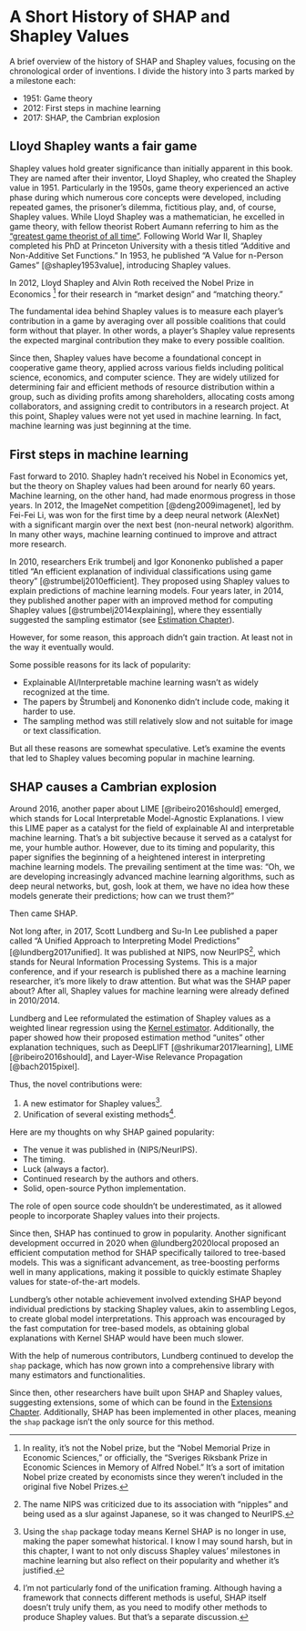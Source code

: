 # A Short History of SHAP and Shapley Values {#history}

A brief overview of the history of SHAP and Shapley values, focusing on the chronological order of inventions.
I divide the history into 3 parts marked by a milestone each:

- 1951: Game theory
- 2012: First steps in machine learning
- 2017: SHAP, the Cambrian explosion

## Lloyd Shapley wants a fair game

Shapley values hold greater significance than initially apparent in this book.
They are named after their inventor, Lloyd Shapley, who created the Shapley value in 1951.
Particularly in the 1950s, game theory experienced an active phase during which numerous core concepts were developed, including repeated games, the prisoner's dilemma, fictitious play, and, of course, Shapley values.
While Lloyd Shapley was a mathematician, he excelled in game theory, with fellow theorist Robert Aumann referring to him as the ["greatest game theorist of all time"](https://www.wsj.com/articles/lloyd-shapley-won-the-nobel-prize-for-economics-1923-2016-1458342678).
Following World War II, Shapley completed his PhD at Princeton University with a thesis titled "Additive and Non-Additive Set Functions."
In 1953, he published "A Value for n-Person Games" [@shapley1953value], introducing Shapley values.

In 2012, Lloyd Shapley and Alvin Roth received the Nobel Prize in Economics [^fake-nobel] for their research in "market design" and "matching theory."

The fundamental idea behind Shapley values is to measure each player's contribution in a game by averaging over all possible coalitions that could form without that player.
In other words, a player's Shapley value represents the expected marginal contribution they make to every possible coalition.

Since then, Shapley values have become a foundational concept in cooperative game theory, applied across various fields including political science, economics, and computer science.
They are widely utilized for determining fair and efficient methods of resource distribution within a group, such as dividing profits among shareholders, allocating costs among collaborators, and assigning credit to contributors in a research project.
At this point, Shapley values were not yet used in machine learning.
In fact, machine learning was just beginning at the time. 

## First steps in machine learning

Fast forward to 2010.
Shapley hadn't received his Nobel in Economics yet, but the theory on Shapley values had been around for nearly 60 years.
Machine learning, on the other hand, had made enormous progress in those years.
In 2012, the ImageNet competition [@deng2009imagenet], led by Fei-Fei Li, was won for the first time by a deep neural network (AlexNet) with a significant margin over the next best (non-neural network) algorithm.
In many other ways, machine learning continued to improve and attract more research.

In 2010, researchers Erik \v{S}trumbelj and Igor Kononenko published a paper titled "An efficient explanation of individual classifications using game theory" [@strumbelj2010efficient].
They proposed using Shapley values to explain predictions of machine learning models.
Four years later, in 2014, they published another paper with an improved method for computing Shapley values [@strumbelj2014explaining], where they essentially suggested the sampling estimator (see [Estimation Chapter](#estimation)).

However, for some reason, this approach didn't gain traction.
At least not in the way it eventually would.

Some possible reasons for its lack of popularity:

- Explainable AI/Interpretable machine learning wasn't as widely recognized at the time.
- The papers by Štrumbelj and Kononenko didn't include code, making it harder to use.
- The sampling method was still relatively slow and not suitable for image or text classification.

But all these reasons are somewhat speculative.
Let's examine the events that led to Shapley values becoming popular in machine learning.

## SHAP causes a Cambrian explosion
Around 2016, another paper about LIME [@ribeiro2016should] emerged, which stands for Local Interpretable Model-Agnostic Explanations.
I view this LIME paper as a catalyst for the field of explainable AI and interpretable machine learning.
That's a bit subjective because it served as a catalyst for me, your humble author.
However, due to its timing and popularity, this paper signifies the beginning of a heightened interest in interpreting machine learning models.
The prevailing sentiment at the time was: "Oh, we are developing increasingly advanced machine learning algorithms, such as deep neural networks, but, gosh, look at them, we have no idea how these models generate their predictions; how can we trust them?"

Then came SHAP.

Not long after, in 2017, Scott Lundberg and Su-In Lee published a paper called "A Unified Approach to Interpreting Model Predictions" [@lundberg2017unified].
It was published at NIPS, now NeurIPS[^neurips], which stands for Neural Information Processing Systems.
This is a major conference, and if your research is published there as a machine learning researcher, it's more likely to draw attention.
But what was the SHAP paper about?
After all, Shapley values for machine learning were already defined in 2010/2014.

Lundberg and Lee reformulated the estimation of Shapley values as a weighted linear regression using the [Kernel estimator](#estimation).
Additionally, the paper showed how their proposed estimation method "unites" other explanation techniques, such as DeepLIFT [@shrikumar2017learning], LIME [@ribeiro2016should], and Layer-Wise Relevance Propagation [@bach2015pixel].

Thus, the novel contributions were:

1. A new estimator for Shapley values[^new-estimator].
2. Unification of several existing methods[^unification].

[^unification]: I'm not particularly fond of the unification framing.
Although having a framework that connects different methods is useful, SHAP itself doesn't truly unify them, as you need to modify other methods to produce Shapley values.
But that's a separate discussion.

[^new-estimator]: Using the `shap` package today means Kernel SHAP is no longer in use, making the paper somewhat historical.
I know I may sound harsh, but in this chapter, I want to not only discuss Shapley values' milestones in machine learning but also reflect on their popularity and whether it's justified.

Here are my thoughts on why SHAP gained popularity:

- The venue it was published in (NIPS/NeurIPS).
- The timing.
- Luck (always a factor).
- Continued research by the authors and others.
- Solid, open-source Python implementation.

The role of open source code shouldn't be underestimated, as it allowed people to incorporate Shapley values into their projects.

Since then, SHAP has continued to grow in popularity.
Another significant development occurred in 2020 when @lundberg2020local proposed an efficient computation method for SHAP specifically tailored to tree-based models.
This was a significant advancement, as tree-boosting performs well in many applications, making it possible to quickly estimate Shapley values for state-of-the-art models.

Lundberg's other notable achievement involved extending SHAP beyond individual predictions by stacking Shapley values, akin to assembling Legos, to create global model interpretations.
This approach was encouraged by the fast computation for tree-based models, as obtaining global explanations with Kernel SHAP would have been much slower.

With the help of numerous contributors, Lundberg continued to develop the `shap` package, which has now grown into a comprehensive library with many estimators and functionalities.

Since then, other researchers have built upon SHAP and Shapley values, suggesting extensions, some of which can be found in the [Extensions Chapter](#extensions).
Additionally, SHAP has been implemented in other places, meaning the `shap` package isn't the only source for this method.

[^fake-nobel]: In reality, it's not the Nobel prize, but the "Nobel Memorial Prize in Economic Sciences," or officially, the "Sveriges Riksbank Prize in Economic Sciences in Memory of Alfred Nobel." It's a sort of imitation Nobel prize created by economists since they weren't included in the original five Nobel Prizes.

[^neurips]: The name NIPS was criticized due to its association with "nipples" and being used as a slur against Japanese, so it was changed to NeurIPS.

